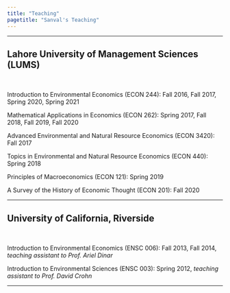 ```yaml
---
title: "Teaching"
pagetitle: "Sanval's Teaching"
---
```


<link rel="stylesheet" href="styles.css" type="text/css">

***

## Lahore University of Management Sciences (LUMS)

\

Introduction to Environmental Economics (ECON 244): Fall 2016, Fall 2017, Spring 2020, Spring 2021

Mathematical Applications in Economics (ECON 262): Spring 2017, Fall 2018, Fall 2019, Fall 2020

Advanced Environmental and Natural Resource Economics (ECON 3420): Fall 2017

Topics in Environmental and Natural Resource Economics (ECON 440): Spring 2018

Principles of Macroeconomics (ECON 121): Spring 2019

A Survey of the History of Economic Thought (ECON 201): Fall 2020

***

## University of California, Riverside

\

Introduction to Environmental Economics (ENSC 006): Fall 2013, Fall 2014, *teaching assistant to Prof. Ariel Dinar*

Introduction to Environmental Sciences (ENSC 003): Spring 2012, *teaching assistant to Prof. David Crohn*

***